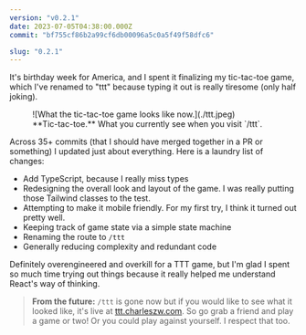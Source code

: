 ```yaml
---
version: "v0.2.1"
date: 2023-07-05T04:38:00.000Z
commit: "bf755cf86b2a99cf6db00096a5c0a5f49f58dfc6"

slug: "0.2.1"
---
```


It's birthday week for America, and I spent it finalizing my tic-tac-toe game, which I've renamed to "ttt" because typing it out is really tiresome (only half joking).

<figure>
  ![What the tic-tac-toe game looks like now.](./ttt.jpeg)
  <figcaption>**Tic-tac-toe.** What you currently see when you visit `/ttt`.</figcaption>
</figure>

Across 35+ commits (that I should have merged together in a PR or something) I updated just about everything. Here is a laundry list of changes:

- Add TypeScript, because I really miss types
- Redesigning the overall look and layout of the game. I was really putting those Tailwind classes to the test.
- Attempting to make it mobile friendly. For my first try, I think it turned out pretty well.
- Keeping track of game state via a simple state machine
- Renaming the route to `/ttt`
- Generally reducing complexity and redundant code

Definitely overengineered and overkill for a TTT game, but I'm glad I spent so much time trying out things because it really helped me understand React's way of thinking.

> **From the future:** `/ttt` is gone now but if you would like to see what it looked like, it's live at [ttt.charleszw.com](https://ttt.charleszw.com). So go grab a friend and play a game or two! Or you could play against yourself. I respect that too.
